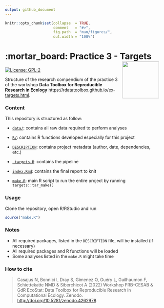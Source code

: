 ```yaml
---
output: github_document
---
```


<!-- README.md is generated from README.Rmd. Please edit that file -->


```r
knitr::opts_chunk$set(collapse  = TRUE,
                      comment   = "#>",
                      fig.path  = "man/figures/",
                      out.width = "100%")
```



# :mortar_board: Practice 3 - Targets <img src="https://raw.githubusercontent.com/rdatatoolbox/course-compendium/main/img/compendium-logo.png"  align="right" style="float:right; height:120px;"/>


<!-- badges: start -->
[![License: GPL-2](https://img.shields.io/badge/License-GPL%20v2-blue.svg)](https://choosealicense.com/licenses/gpl-2.0/)
<!-- badges: end -->


Structure of the research compendium of the practice 3 of the workshop 
**Data Toolbox for Reproducible Research in Ecology** <https://rdatatoolbox.github.io/ex-targets.html>.



### Content

This repository is structured as follow:

- [`data/`](https://github.com/rdatatoolbox/practice3/tree/master/data):
contains all raw data required to perform analyses

- [`R/`](https://github.com/rdatatoolbox/practice3/tree/master/R):
contains R functions developed especially for this project

- [`DESCRIPTION`](https://github.com/rdatatoolbox/practice3/tree/master/DESCRIPTION):
contains project metadata (author, date, dependencies, etc.)

- [`_targets.R`](https://github.com/rdatatoolbox/practice3/tree/master/_targets.R):
contains the pipeline

- [`index.Rmd`](https://github.com/rdatatoolbox/practice3/tree/master/index.Rmd):
contains the final report to knit

- [`make.R`](https://github.com/rdatatoolbox/practice3/tree/master/make.R):
main R script to run the entire project by running `targets::tar_make()`



### Usage

Clone the repository, open R/RStudio and run:

```r
source("make.R")
```



### Notes

- All required packages, listed in the `DESCRIPTION` file, will be installed (if necessary)
- All required packages and R functions will be loaded
- Some analyses listed in the `make.R` might take time



### How to cite

> Casajus N, Bonnici I, Dray S, Gimenez O, Guéry L, Guilhaumon F, Schiettekatte NMD & Siberchicot A (2022) Workshop FRB-CESAB & GdR EcoStat: Data Toolbox for Reproducible Research in Computational Ecology. Zenodo. <http://doi.org/10.5281/zenodo.4262978>.
